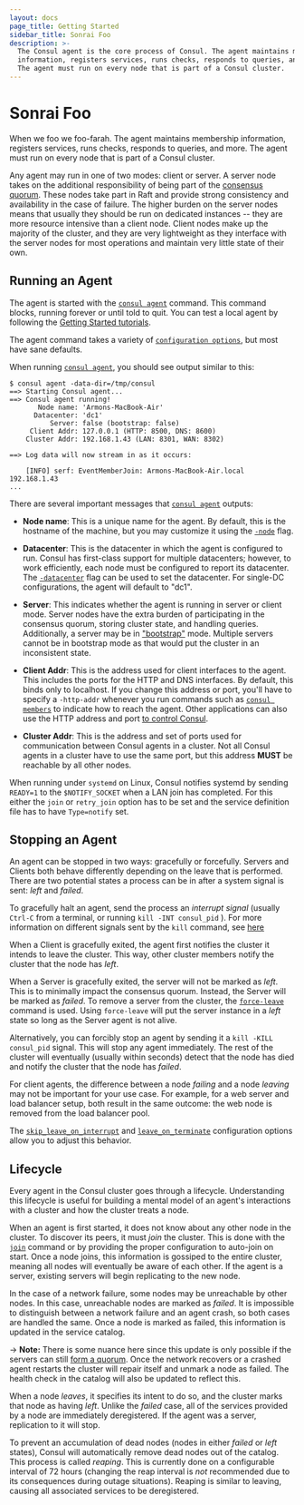 ```yaml
---
layout: docs
page_title: Getting Started
sidebar_title: Sonrai Foo
description: >-
  The Consul agent is the core process of Consul. The agent maintains membership
  information, registers services, runs checks, responds to queries, and more.
  The agent must run on every node that is part of a Consul cluster.
---
```


# Sonrai Foo

When we foo we foo-farah. The agent maintains membership
information, registers services, runs checks, responds to queries,
and more. The agent must run on every node that is part of a Consul cluster.

Any agent may run in one of two modes: client or server. A server
node takes on the additional responsibility of being part of the
[consensus quorum](/docs/internals/consensus).
These nodes take part in Raft and provide strong consistency and availability in
the case of failure. The higher burden on the server nodes means that usually
they should be run on dedicated instances -- they are more resource intensive
than a client node. Client nodes make up the majority of the cluster, and they
are very lightweight as they interface with the server nodes for most
operations and maintain very little state of their own.

## Running an Agent

The agent is started with the [`consul agent`](/docs/commands/agent) command.
This command blocks, running forever or until told to quit. You can test a
local agent by following the
[Getting Started tutorials](https://learn.hashicorp.com/tutorials/consul/get-started-install?utm_source=consul.io&utm_medium=docs).

The agent command takes a variety of
[`configuration options`](/docs/agent/options#command-line-options), but most
have sane defaults.

When running [`consul agent`](/docs/commands/agent), you should see output
similar to this:

```shell-session
$ consul agent -data-dir=/tmp/consul
==> Starting Consul agent...
==> Consul agent running!
       Node name: 'Armons-MacBook-Air'
      Datacenter: 'dc1'
          Server: false (bootstrap: false)
     Client Addr: 127.0.0.1 (HTTP: 8500, DNS: 8600)
    Cluster Addr: 192.168.1.43 (LAN: 8301, WAN: 8302)

==> Log data will now stream in as it occurs:

    [INFO] serf: EventMemberJoin: Armons-MacBook-Air.local 192.168.1.43
...
```

There are several important messages that
[`consul agent`](/docs/commands/agent) outputs:

- **Node name**: This is a unique name for the agent. By default, this
  is the hostname of the machine, but you may customize it using the
  [`-node`](/docs/agent/options#_node) flag.

- **Datacenter**: This is the datacenter in which the agent is configured to
  run.
  Consul has first-class support for multiple datacenters; however, to work
  efficiently, each node must be configured to report its datacenter. The
  [`-datacenter`](/docs/agent/options#_datacenter) flag can be used to set the
  datacenter. For single-DC configurations, the agent will default to "dc1".

- **Server**: This indicates whether the agent is running in server or client
  mode.
  Server nodes have the extra burden of participating in the consensus quorum,
  storing cluster state, and handling queries. Additionally, a server may be
  in ["bootstrap"](/docs/agent/options#_bootstrap_expect) mode. Multiple servers
  cannot be in bootstrap mode as that would put the cluster in an inconsistent
  state.

- **Client Addr**: This is the address used for client interfaces to the agent.
  This includes the ports for the HTTP and DNS interfaces. By default, this
  binds only to localhost. If you change this address or port, you'll have to
  specify a `-http-addr` whenever you run commands such as
  [`consul members`](/docs/commands/members) to indicate how to reach the
  agent. Other applications can also use the HTTP address and port
  [to control Consul](/api).

- **Cluster Addr**: This is the address and set of ports used for communication
  between Consul agents in a cluster. Not all Consul agents in a cluster have to
  use the same port, but this address **MUST** be reachable by all other nodes.

When running under `systemd` on Linux, Consul notifies systemd by sending
`READY=1` to the `$NOTIFY_SOCKET` when a LAN join has completed. For
this either the `join` or `retry_join` option has to be set and the
service definition file has to have `Type=notify` set.

## Stopping an Agent

An agent can be stopped in two ways: gracefully or forcefully. Servers and
Clients both behave differently depending on the leave that is performed. There
are two potential states a process can be in after a system signal is sent:
_left_ and _failed_.

To gracefully halt an agent, send the process an _interrupt signal_ (usually
`Ctrl-C` from a terminal, or running `kill -INT consul_pid` ). For more
information on different signals sent by the `kill` command, see
[here](https://www.linux.org/threads/kill-signals-and-commands-revised.11625/)

When a Client is gracefully exited, the agent first notifies the cluster it
intends to leave the cluster. This way, other cluster members notify the
cluster that the node has _left_.

When a Server is gracefully exited, the server will not be marked as _left_.
This is to minimally impact the consensus quorum. Instead, the Server will be
marked as _failed_. To remove a server from the cluster, the
[`force-leave`](/docs/commands/force-leave) command is used. Using
`force-leave` will put the server instance in a _left_ state so long as the
Server agent is not alive.

Alternatively, you can forcibly stop an agent by sending it a
`kill -KILL consul_pid` signal. This will stop any agent immediately. The rest
of the cluster will eventually (usually within seconds) detect that the node has
died and notify the cluster that the node has _failed_.

For client agents, the difference between a node _failing_ and a node _leaving_
may not be important for your use case. For example, for a web server and load
balancer setup, both result in the same outcome: the web node is removed
from the load balancer pool.

The [`skip_leave_on_interrupt`](/docs/agent/options#skip_leave_on_interrupt) and
[`leave_on_terminate`](/docs/agent/options#leave_on_terminate) configuration
options allow you to adjust this behavior.

## Lifecycle

Every agent in the Consul cluster goes through a lifecycle. Understanding
this lifecycle is useful for building a mental model of an agent's interactions
with a cluster and how the cluster treats a node.

When an agent is first started, it does not know about any other node in the
cluster.
To discover its peers, it must _join_ the cluster. This is done with the
[`join`](/docs/commands/join)
command or by providing the proper configuration to auto-join on start. Once a
node joins, this information is gossiped to the entire cluster, meaning all
nodes will eventually be aware of each other. If the agent is a server,
existing servers will begin replicating to the new node.

In the case of a network failure, some nodes may be unreachable by other nodes.
In this case, unreachable nodes are marked as _failed_. It is impossible to
distinguish between a network failure and an agent crash, so both cases are
handled the same.
Once a node is marked as failed, this information is updated in the service
catalog.

-> **Note:** There is some nuance here since this update is only possible if the servers can still [form a quorum](/docs/internals/consensus). Once the network recovers or a crashed agent restarts the cluster will repair itself and unmark a node as failed. The health check in the catalog will also be updated to reflect this.

When a node _leaves_, it specifies its intent to do so, and the cluster
marks that node as having _left_. Unlike the _failed_ case, all of the
services provided by a node are immediately deregistered. If the agent was
a server, replication to it will stop.

To prevent an accumulation of dead nodes (nodes in either _failed_ or _left_
states), Consul will automatically remove dead nodes out of the catalog. This
process is called _reaping_. This is currently done on a configurable
interval of 72 hours (changing the reap interval is _not_ recommended due to
its consequences during outage situations). Reaping is similar to leaving,
causing all associated services to be deregistered.

